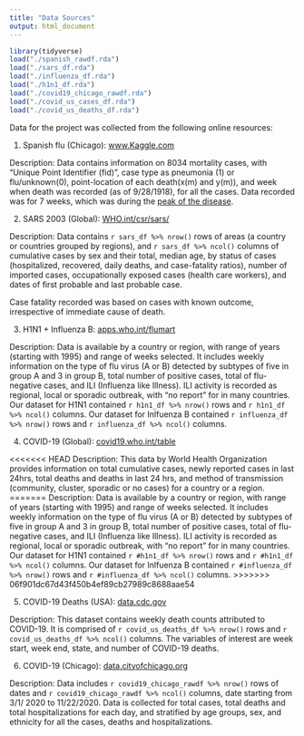```yaml
---
title: "Data Sources"
output: html_document
---
```


```r
library(tidyverse)
load("./spanish_rawdf.rda")
load("./sars_df.rda")
load("./influenza_df.rda")
load("./h1n1_df.rda")
load("./covid19_chicago_rawdf.rda")
load("./covid_us_cases_df.rda")
load("./covid_us_deaths_df.rda")
```

Data for the project was collected from the following online resources:

1. Spanish flu (Chicago):  [www.Kaggle.com](https://www.kaggle.com/thepodclub/spanish-flu-dataset)

Description: Data contains information on 8034 mortality cases, with "Unique Point Identifier (fid)", case type as pneumonia (1) or flu/unknown(0), point-location of each death(x(m) and y(m)), and week when death was recorded (as of 9/28/1918), for all the cases. Data recorded was for 7 weeks, which was during the [peak of the disease](cdc.gov/flu/pandemic-resources/1918-commemoration/three-waves.htm). 


2. SARS 2003 (Global): [WHO.int/csr/sars/](https://www.who.int/csr/sars/country/country2003_08_15.pdf?ua=1)

Description: Data contains `r sars_df %>% nrow()` rows of areas (a country or countries grouped by regions), and `r sars_df %>% ncol()` columns of cumulative cases by sex and their total, median age, by status of cases (hospitalized, recovered, daily deaths, and case-fatality ratios), number of imported cases, occupationally exposed cases (health care workers), and dates of first probable and last probable case. 

Case fatality recorded was based on cases with known outcome, irrespective of immediate cause of death.


3. H1N1 + Influenza B: [apps.who.int/flumart](https://apps.who.int/flumart/Default?ReportNo=12)

Description: Data is available by a country or region, with range of years (starting with 1995) and range of weeks selected. It includes weekly information on the type of flu virus (A or B) detected by subtypes of five in group A and 3 in group B, total number of positive cases, total of flu-negative cases, and ILI (Influenza like Illness). ILI activity is recorded as regional, local or sporadic outbreak,  with “no report” for in many countries. Our dataset for H1N1 contained `r h1n1_df %>% nrow()` rows and `r h1n1_df %>% ncol()` columns. Our dataset for Inlfuenza B contained `r influenza_df %>% nrow()` rows and `r influenza_df %>% ncol()` columns.


4. COVID-19 (Global): [covid19.who.int/table](https://covid19.who.int/table)

<<<<<<< HEAD
Description: This data by World Health Organization provides information on total cumulative cases, newly reported cases in last 24hrs, total deaths and deaths in last 24 hrs, and method of transmission (community, cluster, sporadic or no cases) for a country or a region.
=======
Description: Data is available by a country or region, with range of years (starting with 1995) and range of weeks selected. It includes weekly information on the type of flu virus (A or B) detected by subtypes of five in group A and 3 in group B, total number of positive cases, total of flu-negative cases, and ILI (Influenza like Illness). ILI activity is recorded as regional, local or sporadic outbreak,  with “no report” for in many countries. Our dataset for H1N1 contained `r #h1n1_df %>% nrow()` rows and `r #h1n1_df %>% ncol()` columns. Our dataset for Inlfuenza B contained `r #influenza_df %>% nrow()` rows and `r #influenza_df %>% ncol()` columns.
>>>>>>> 06f901dc67d43f450b4ef89cb27989c8688aae54


5. COVID-19 Deaths (USA): [data.cdc.gov](https://data.cdc.gov/NCHS/Provisional-COVID-19-Death-Counts-by-Week-Ending-D/r8kw-7aab)

Description: This dataset contains weekly death counts attributed to COVID-19. It is comprised of `r covid_us_deaths_df %>% nrow()` rows and `r covid_us_deaths_df %>% ncol()` columns. The variables of interest are week start, week end, state, and number of COVID-19 deaths.


6. COVID-19 (Chicago): [data.cityofchicago.org](https://data.cityofchicago.org/Health-Human-Services/COVID-19-Daily-Cases-Deaths-and-Hospitalizations/naz8-j4nc/data)

Description: Data includes `r covid19_chicago_rawdf %>% nrow()` rows of dates and `r covid19_chicago_rawdf %>% ncol()` columns, date starting from 3/1/ 2020 to 11/22/2020. Data is collected for total cases, total deaths and total hospitalizations for each day, and stratified by age groups, sex, and ethnicity  for all the cases, deaths and hospitalizations.
